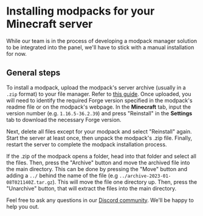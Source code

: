 # Installing modpacks for your Minecraft server

While our team is in the process of developing a modpack manager solution to be integrated into the panel, we'll have to stick with a manual installation for now.

## General steps
To install a modpack, upload the modpack's server archive (usually in a `.zip` format) to your file manager. Refer to [this guide](../../lime/importing-files). Once uploaded, you will need to identify the required Forge version specified in the modpack's readme file or on the modpack's webpage.
In the **Minecraft** tab, input the version number (e.g. `1.16.5-36.2.39`) and press "Reinstall" in the **Settings** tab to download the necessary Forge version.

Next, delete all files except for your modpack and select "Reinstall" again. Start the server at least once, then unpack the modpack's .zip file. Finally, restart the server to complete the modpack installation process.


If the .zip of the modpack opens a folder, head into that folder and select all the files. Then, press the "Archive" button and move the archived file into the main directory. This can be done by pressing the "Move" button and adding a `../` behind the name of the file (e.g `../archive-2023-01-08T021140Z.tar.gz`). This will move the file one directory up. Then, press the "Unarchive" button, that will extract the files into the main directory.

Feel free to ask any questions in our [Discord community](https://berrybyte.net/discord). We'll be happy to help you out.